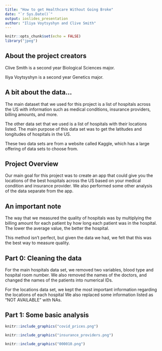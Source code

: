 ```yaml
---
title: "How to get Healthcare Without Going Broke"
date: "`r Sys.Date()`"
output: ioslides_presentation
author: "Iliya Voytsyshyn and Clive Smith"
---
```


```r
knitr::opts_chunk$set(echo = FALSE)
library("jpeg")
```

## About the project creators  
Clive Smith is a second year Biological Sciences major.

Iliya Voytsyshyn is a second year Genetics major.


## A bit about the data...
The main dataset that we used for this project is a list of hospitals across the US with information such as medical conditions, insurance providers, billing amounts, and more. 

The other data set that we used is a list of hospitals with their locations listed. The main purpose of this data set was to get the latitudes and longitudes of hospitals in the US.

These two data sets are from a website called Kaggle, which has a large offering of data sets to choose from.  

## Project Overview  
Our main goal for this project was to create an app that could give you the locations of the best hospitals across the US based on your medical condition and insurance provider. We also performed some other analysis of the data separate from the app.  


## An important note

The way that we measured the quality of hospitals was by multiplying the billing amount for each patient by how long each patient was in the hospital. The lower the average value, the better the hospital. 

This method isn't perfect, but given the data we had, we felt that this was the best way to measure quality.  

## Part 0: Cleaning the data

For the main hospitals data set, we removed two variables, blood type and hospital room number. We also removed the names of the doctors, and changed the names of the patients into numerical IDs.

For the locations data set, we kept the most important information regarding the locations of each hospital We also replaced some information listed as "NOT AVAILABLE" with NAs.  

## Part 1: Some basic analysis

```r
knitr::include_graphics("covid_prices.png")
```
```r
knitr::include_graphics("insurance_providers.png")
```

```r
knitr::include_graphics("000010.png")
```


